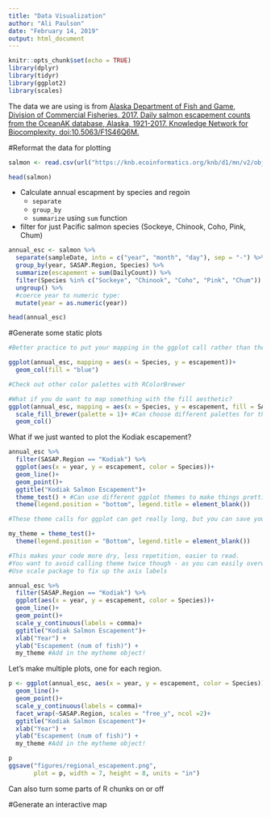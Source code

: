 ```yaml
---
title: "Data Visualization"
author: "Ali Paulson"
date: "February 14, 2019"
output: html_document
---
```


```r
knitr::opts_chunk$set(echo = TRUE)
library(dplyr)
library(tidyr)
library(ggplot2)
library(scales)
```

The data we are using is from [Alaska Department of Fish and Game, Division of Commercial Fisheries. 2017. Daily salmon escapement counts from the OceanAK database, Alaska, 1921-2017. Knowledge Network for Biocomplexity. doi:10.5063/F1S46Q6M.]("https://knb.ecoinformatics.org/knb/d1/mn/v2/object/urn%3Auuid%3Af119a05b-bbe7-4aea-93c6-85434dcb1c5e")


#Reformat the data for plotting
```r
salmon <- read.csv(url("https://knb.ecoinformatics.org/knb/d1/mn/v2/object/urn%3Auuid%3Af119a05b-bbe7-4aea-93c6-85434dcb1c5e", method = "libcurl"), stringsAsFactors = F)

head(salmon)
```

* Calculate annual escapment by species and regoin
    + `separate`
    + `group_by`
    + `summarize` using `sum` function

* filter for just Pacific salmon species (Sockeye, Chinook, Coho, Pink, Chum)

```r
annual_esc <- salmon %>% 
  separate(sampleDate, into = c("year", "month", "day"), sep = "-") %>% 
  group_by(year, SASAP.Region, Species) %>% 
  summarize(escapement = sum(DailyCount)) %>% 
  filter(Species %in% c("Sockeye", "Chinook", "Coho", "Pink", "Chum")) %>% 
  ungroup() %>% 
  #coerce year to numeric type: 
  mutate(year = as.numeric(year))

head(annual_esc)
```


#Generate some static plots

```r
#Better practice to put your mapping in the ggplot call rather than the geom call, unless you are trying to map different parameters on the same plot

ggplot(annual_esc, mapping = aes(x = Species, y = escapement))+
  geom_col(fill = "blue")

#Check out other color palettes with RColorBrewer

#What if you do want to map something with the fill aesthetic?
ggplot(annual_esc, mapping = aes(x = Species, y = escapement, fill = SASAP.Region))+
  scale_fill_brewer(palette = 1)+ #Can choose different palettes for the fill
  geom_col()

```


What if we just wanted to plot the Kodiak escapement?

```r
annual_esc %>% 
  filter(SASAP.Region == "Kodiak") %>% 
  ggplot(aes(x = year, y = escapement, color = Species))+
  geom_line()+
  geom_point()+
  ggtitle("Kodiak Salmon Escapement")+
  theme_test() + #Can use different ggplot themes to make things prettier
  theme(legend.position = "bottom", legend.title = element_blank())

#These theme calls for ggplot can get really long, but you can save your theme function calls to an object: 

my_theme = theme_test()+
  theme(legend.position = "Bottom", legend.title = element_blank())

#This makes your code more dry, less repetition, easier to read. 
#You want to avoid calling theme twice though - as you can easily overwrite some of the things that you set as your theme - so if you have a theme() in your my_theme, you might overwrite things - just be careful. 
#Use scale package to fix up the axis labels

annual_esc %>% 
  filter(SASAP.Region == "Kodiak") %>% 
  ggplot(aes(x = year, y = escapement, color = Species))+
  geom_line()+
  geom_point()+
  scale_y_continuous(labels = comma)+
  ggtitle("Kodiak Salmon Escapement")+
  xlab("Year") +
  ylab("Escapement (num of fish)") +
  my_theme #Add in the mytheme object!

```

Let's make multiple plots, one for each region. 

```r

p <- ggplot(annual_esc, aes(x = year, y = escapement, color = Species))+
  geom_line()+
  geom_point()+
  scale_y_continuous(labels = comma)+
  facet_wrap(~SASAP.Region, scales = "free_y", ncol =2)+
  ggtitle("Kodiak Salmon Escapement")+
  xlab("Year") +
  ylab("Escapement (num of fish)") +
  my_theme #Add in the mytheme object!

p
ggsave("figures/regional_escapement.png", 
       plot = p, width = 7, height = 8, units = "in")
```


Can also turn some parts of R chunks on or off

#Generate an interactive map

